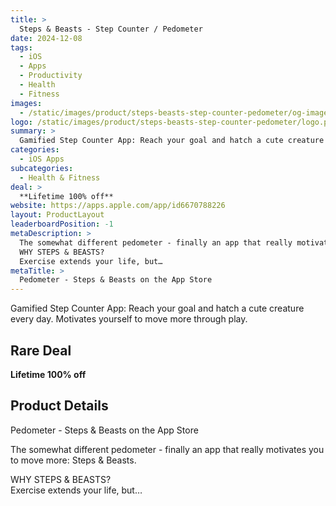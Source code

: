 ```yaml
---
title: >
  Steps & Beasts - Step Counter / Pedometer
date: 2024-12-08
tags:
  - iOS
  - Apps
  - Productivity
  - Health
  - Fitness
images:
  - /static/images/product/steps-beasts-step-counter-pedometer/og-image.png
logo: /static/images/product/steps-beasts-step-counter-pedometer/logo.png
summary: >
  Gamified Step Counter App: Reach your goal and hatch a cute creature every day. Motivates yourself to move more through play.
categories:
  - iOS Apps
subcategories:
  - Health & Fitness
deal: >
  **Lifetime 100% off**
website: https://apps.apple.com/app/id6670788226
layout: ProductLayout
leaderboardPosition: -1
metaDescription: >
  The somewhat different pedometer - finally an app that really motivates you to move more: Steps & Beasts.
  WHY STEPS & BEASTS?
  Exercise extends your life, but…
metaTitle: >
  ‎Pedometer - Steps & Beasts on the App Store
---
```

Gamified Step Counter App: Reach your goal and hatch a cute creature every day. Motivates yourself to move more through play.

## Rare Deal

**Lifetime 100% off**

## Product Details

‎Pedometer - Steps & Beasts on the App Store

The somewhat different pedometer - finally an app that really motivates you to move more: Steps & Beasts.

WHY STEPS & BEASTS?  
Exercise extends your life, but…
